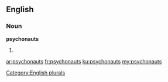==English==

===Noun===
'''psychonauts'''

# {{plural of|psychonaut}}

[[Category:English plurals]]

[[ar:psychonauts]]
[[fr:psychonauts]]
[[ku:psychonauts]]
[[my:psychonauts]]